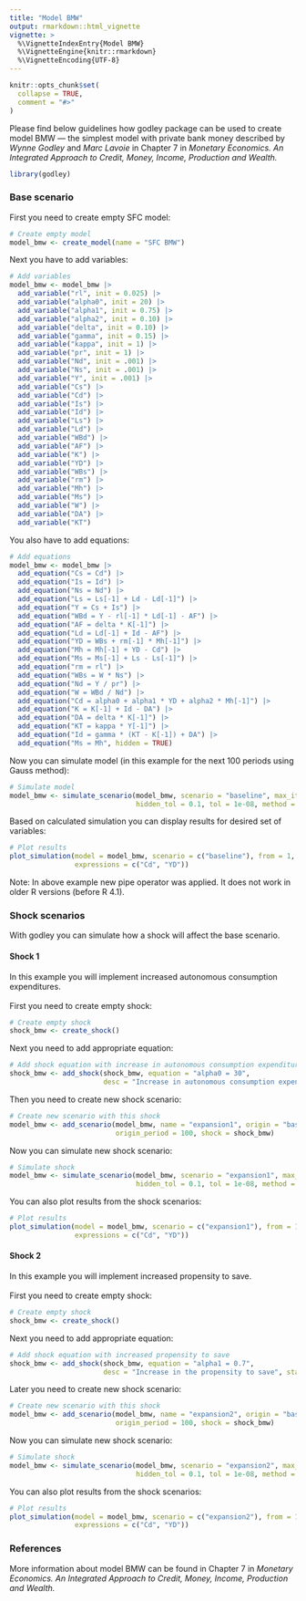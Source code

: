 ```yaml
---
title: "Model BMW"
output: rmarkdown::html_vignette
vignette: >
  %\VignetteIndexEntry{Model BMW}
  %\VignetteEngine{knitr::rmarkdown}
  %\VignetteEncoding{UTF-8}
---
```


```r
knitr::opts_chunk$set(
  collapse = TRUE,
  comment = "#>"
)
```

Please find below guidelines how godley package can be used to create model BMW — the simplest model with private bank money described by *Wynne Godley* and *Marc Lavoie* in Chapter 7 in *Monetary Economics. An Integrated Approach to Credit, Money, Income, Production and Wealth.*

```r
library(godley)
```

### Base scenario
First you need to create empty SFC model:
```r
# Create empty model
model_bmw <- create_model(name = "SFC BMW")
```

Next you have to add variables:
```r
# Add variables
model_bmw <- model_bmw |>
  add_variable("rl", init = 0.025) |>
  add_variable("alpha0", init = 20) |>
  add_variable("alpha1", init = 0.75) |>
  add_variable("alpha2", init = 0.10) |>
  add_variable("delta", init = 0.10) |>
  add_variable("gamma", init = 0.15) |>
  add_variable("kappa", init = 1) |>
  add_variable("pr", init = 1) |>
  add_variable("Nd", init = .001) |>
  add_variable("Ns", init = .001) |>
  add_variable("Y", init = .001) |>
  add_variable("Cs") |>
  add_variable("Cd") |>
  add_variable("Is") |>
  add_variable("Id") |>
  add_variable("Ls") |>
  add_variable("Ld") |>
  add_variable("WBd") |>
  add_variable("AF") |>
  add_variable("K") |>
  add_variable("YD") |>
  add_variable("WBs") |>
  add_variable("rm") |>
  add_variable("Mh") |>
  add_variable("Ms") |>
  add_variable("W") |>
  add_variable("DA") |>
  add_variable("KT")
```

You also have to add equations:
```r
# Add equations
model_bmw <- model_bmw |>
  add_equation("Cs = Cd") |>
  add_equation("Is = Id") |>
  add_equation("Ns = Nd") |>
  add_equation("Ls = Ls[-1] + Ld - Ld[-1]") |>
  add_equation("Y = Cs + Is") |>
  add_equation("WBd = Y - rl[-1] * Ld[-1] - AF") |>
  add_equation("AF = delta * K[-1]") |>
  add_equation("Ld = Ld[-1] + Id - AF") |>
  add_equation("YD = WBs + rm[-1] * Mh[-1]") |>
  add_equation("Mh = Mh[-1] + YD - Cd") |>
  add_equation("Ms = Ms[-1] + Ls - Ls[-1]") |>
  add_equation("rm = rl") |>
  add_equation("WBs = W * Ns") |>
  add_equation("Nd = Y / pr") |>
  add_equation("W = WBd / Nd") |>
  add_equation("Cd = alpha0 + alpha1 * YD + alpha2 * Mh[-1]") |>
  add_equation("K = K[-1] + Id - DA") |>
  add_equation("DA = delta * K[-1]") |>
  add_equation("KT = kappa * Y[-1]") |>
  add_equation("Id = gamma * (KT - K[-1]) + DA") |>
  add_equation("Ms = Mh", hidden = TRUE)
```

Now you can simulate model (in this example for the next 100 periods using Gauss method):
```r
# Simulate model
model_bmw <- simulate_scenario(model_bmw, scenario = "baseline", max_iter = 350, periods = 100, 
                               hidden_tol = 0.1, tol = 1e-08, method = "Gauss")
```

Based on calculated simulation you can display results for desired set of variables:
```r
# Plot results
plot_simulation(model = model_bmw, scenario = c("baseline"), from = 1, to = 50, 
                expressions = c("Cd", "YD"))
```

Note: In above example new pipe operator was applied. It does not work in older R versions (before R 4.1). 

### Shock scenarios
With godley you can simulate how a shock will affect the base scenario. 

#### Shock 1
In this example you will implement increased autonomous consumption expenditures. \
\
First you need to create empty shock:
```r
# Create empty shock
shock_bmw <- create_shock()
```

Next you need to add appropriate equation:
```r
# Add shock equation with increase in autonomous consumption expenditures
shock_bmw <- add_shock(shock_bmw, equation = "alpha0 = 30", 
                       desc = "Increase in autonomous consumption expenditures", start = 5, end = 50)
```

Then you need to create new shock scenario:
```r
# Create new scenario with this shock
model_bmw <- add_scenario(model_bmw, name = "expansion1", origin = "baseline", 
                          origin_period = 100, shock = shock_bmw)
```

Now you can simulate new shock scenario:
```r
# Simulate shock
model_bmw <- simulate_scenario(model_bmw, scenario = "expansion1", max_iter = 350, periods = 100, 
                               hidden_tol = 0.1, tol = 1e-08, method = "Newton")
```

You can also plot results from the shock scenarios:
```r
# Plot results
plot_simulation(model = model_bmw, scenario = c("expansion1"), from = 1, to = 50, 
                expressions = c("Cd", "YD"))
```

#### Shock 2
In this example you will implement increased propensity to save. \
\
First you need to create empty shock:
```r
# Create empty shock
shock_bmw <- create_shock()
```

Next you need to add appropriate equation:
```r
# Add shock equation with increased propensity to save
shock_bmw <- add_shock(shock_bmw, equation = "alpha1 = 0.7", 
                       desc = "Increase in the propensity to save", start = 5, end = 50)
```

Later you need to create new shock scenario:
```r
# Create new scenario with this shock
model_bmw <- add_scenario(model_bmw, name = "expansion2", origin = "baseline", 
                          origin_period = 100, shock = shock_bmw)
```

Now you can simulate new shock scenario:
```r
# Simulate shock
model_bmw <- simulate_scenario(model_bmw, scenario = "expansion2", max_iter = 350, periods = 100, 
                               hidden_tol = 0.1, tol = 1e-08, method = "Newton")
```

You can also plot results from the shock scenarios:
```r
# Plot results
plot_simulation(model = model_bmw, scenario = c("expansion2"), from = 1, to = 50, 
                expressions = c("Cd", "YD"))
```

### References
More information about model BMW can be found in Chapter 7 in *Monetary Economics. An Integrated Approach to Credit, Money, Income, Production and Wealth.*
